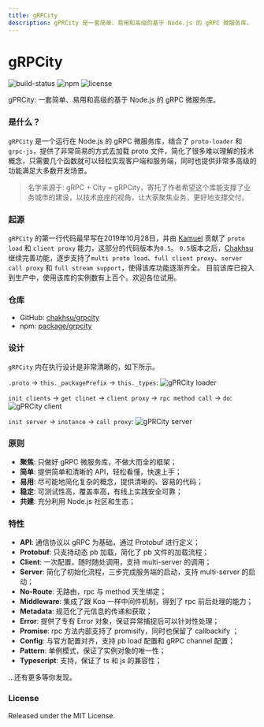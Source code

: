```yaml
---
title: gRPCity
description: gPRCity 是一套简单、易用和高级的基于 Node.js 的 gRPC 微服务库。
---
```


# gRPCity

<p className="_flex _h-6 _mt-4 _gap-2">
    <img alt="build-status" src="https://github.com/chakhsu/grpcity/actions/workflows/tests.yml/badge.svg" loading="lazy" decoding="async"></img>
    <img alt="npm" src="https://img.shields.io/npm/v/grpcity" loading="lazy" decoding="async"></img>
    <img alt="license" src="https://img.shields.io/npm/l/grpcity" loading="lazy" decoding="async"></img>
</p>

gPRCity: 一套简单、易用和高级的基于 Node.js 的 gRPC 微服务库。

### 是什么？

`gRPCity` 是一个运行在 Node.js 的 gRPC 微服务库，结合了 `proto-loader` 和 `grpc-js`，提供了非常简易的方式去加载 proto 文件，简化了很多难以理解的技术概念，只需要几个函数就可以轻松实现客户端和服务端，同时也提供非常多高级的功能满足大多数开发场景。

> 名字来源于: gRPC + City = gRPCity，寄托了作者希望这个库能支撑了业务城市的建设，以技术底座的视角，让大家聚焦业务，更好地支撑交付。

### 起源

`gRPCity` 的第一行代码最早写在2019年10月28日，并由 [Kamuel](https://github.com/k7) 贡献了 `proto load` 和 `client proxy` 能力，这部分的代码版本为`0.5`。
`0.5`版本之后，[Chakhsu](https://github.com/chakhsu) 继续完善功能，逐步支持了`multi proto load`、`full client proxy`、`server call proxy` 和 `full stream support`，使得该库功能逐渐齐全。
目前该库已投入到生产中，使用该库的实例数有上百个。欢迎各位试用。

### 仓库

- GitHub: [chakhsu/grpcity](https://github.com/chakhsu/grpcity)
- npm: [package/grpcity](https://www.npmjs.com/package/grpcity)

### 设计

`gRPCity` 内在执行设计是非常清晰的，如下所示。

`.proto` -> `this._packagePrefix` -> `this._types`:
![gPRCity loader](/img/grpcity-loader.svg)

`init clients` -> `get clinet` -> `client proxy` -> `rpc method call` -> `do`:
![gPRCity client](/img/grpcity-client.svg)

`init server` -> `instance` -> `call proxy`:
![gPRCity server](/img/grpcity-server.svg)

### 原则

- **聚焦**: 只做好 gRPC 微服务库，不做大而全的框架；
- **简单**: 提供简单和清晰的 API，轻松看懂，快速上手；
- **易用**: 尽可能地简化复杂的概念，提供清晰的、容易的代码；
- **稳定**: 可测试性高，覆盖率高，有线上实践安全可靠；
- **共建**: 充分利用 Node.js 社区和生态；

### 特性

- **API**: 通信协议以 gRPC 为基础，通过 Protobuf 进行定义；
- **Protobuf**: 只支持动态 pb 加载，简化了 pb 文件的加载流程；
- **Client**: 一次配置，随时随处调用，支持 multi-server 的调用；
- **Server**: 简化了初始化流程，三步完成服务端的启动，支持 multi-server 的启动；
- **No-Route**: 无路由，rpc 与 method 天生绑定；
- **Middleware**: 集成了跟 Koa 一样中间件机制，得到了 rpc 前后处理的能力；
- **Metadata**: 规范化了元信息的传递和获取；
- **Error**: 提供了专有 Error 对象，保证异常捕捉后可以针对性处理；
- **Promise**: rpc 方法内部支持了 promisify，同时也保留了 callbackify ；
- **Config**: 与官方配置对齐，支持 pb load 配置和 gRPC channel 配置；
- **Pattern**: 单例模式，保证了实例对象的唯一性；
- **Typescript**: 支持，保证了 ts 和 js 的兼容性；

...还有更多等你发现。

### License

Released under the MIT License.